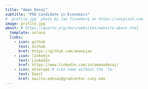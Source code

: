 ---
title: "Aman Desai"
subtitle: "PhD Candidate in Economics"
# `profile.jpg` photo by Jan Tinneberg on https://unsplash.com
image: profile.jpg
about: # https://quarto.org/docs/websites/website-about.html
  template: solana
  links:
    - icon: github
      text: Github
      href: https://github.com/amanojas
    - icon: linkedin
      text: LinkedIn
      href: https://www.linkedin.com/in/amanodesai/
    - icon: envelope # icon name without the 'fa-'
      text: Email
      href: mailto:adesai@gradcenter.cuny.edu 
---
